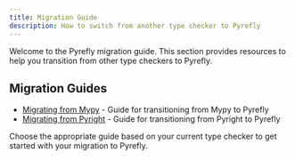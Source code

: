```yaml
---
title: Migration Guide
description: How to switch from another type checker to Pyrefly
---
```


Welcome to the Pyrefly migration guide. This section provides resources to help you transition from other type checkers to Pyrefly.

## Migration Guides

- [Migrating from Mypy](migrating-from-mypy.mdx) - Guide for transitioning from Mypy to Pyrefly
- [Migrating from Pyright](migrating-from-pyright.mdx) - Guide for transitioning from Pyright to Pyrefly

Choose the appropriate guide based on your current type checker to get started with your migration to Pyrefly.
